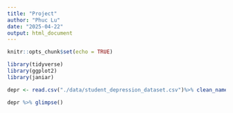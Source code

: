 ```yaml
---
title: "Project"
author: "Phuc Lu"
date: "2025-04-22"
output: html_document
---
```


```r
knitr::opts_chunk$set(echo = TRUE)
```

```r
library(tidyverse)
library(ggplot2)
library(janiar)
```

```r
depr <- read.csv("./data/student_depression_dataset.csv")%>% clean_names()
```

```r
depr %>% glimpse()
```


```r

```




